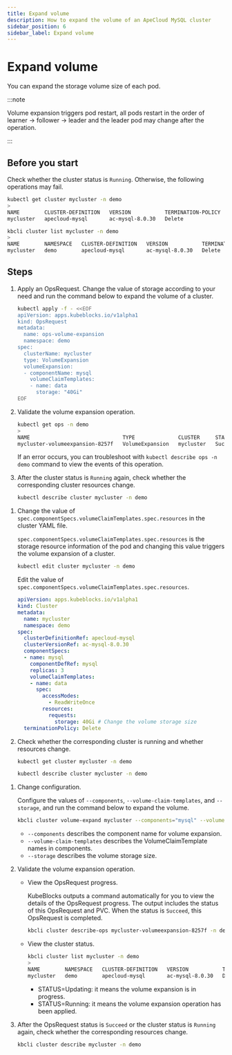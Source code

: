 ```yaml
---
title: Expand volume
description: How to expand the volume of an ApeCloud MySQL cluster
sidebar_position: 6
sidebar_label: Expand volume
---
```



# Expand volume

You can expand the storage volume size of each pod.

:::note

Volume expansion triggers pod restart, all pods restart in the order of learner -> follower -> leader and the leader pod may change after the operation.

:::

## Before you start

Check whether the cluster status is `Running`. Otherwise, the following operations may fail.

<Tabs>

<TabItem value="kubectl" label="kubectl" default>

```bash
kubectl get cluster mycluster -n demo
>
NAME        CLUSTER-DEFINITION   VERSION           TERMINATION-POLICY   STATUS    AGE
mycluster   apecloud-mysql       ac-mysql-8.0.30   Delete               Running   27m
```

</TabItem>

<TabItem value="kbcli" label="kbcli">

```bash
kbcli cluster list mycluster -n demo
>
NAME        NAMESPACE   CLUSTER-DEFINITION   VERSION           TERMINATION-POLICY   STATUS    CREATED-TIME
mycluster   demo        apecloud-mysql       ac-mysql-8.0.30   Delete               Running   Sep 19,2024 16:01 UTC+0800
```

</TabItem>

</Tabs>

## Steps

<Tabs>

<TabItem value="OpsRequest" label="OpsRequest" default>

1. Apply an OpsRequest. Change the value of storage according to your need and run the command below to expand the volume of a cluster.

   ```bash
   kubectl apply -f - <<EOF
   apiVersion: apps.kubeblocks.io/v1alpha1
   kind: OpsRequest
   metadata:
     name: ops-volume-expansion
     namespace: demo
   spec:
     clusterName: mycluster
     type: VolumeExpansion
     volumeExpansion:
     - componentName: mysql
       volumeClaimTemplates:
       - name: data
         storage: "40Gi"
   EOF
   ```

2. Validate the volume expansion operation.

   ```bash
   kubectl get ops -n demo
   >
   NAME                              TYPE              CLUSTER     STATUS    PROGRESS   AGE
   mycluster-volumeexpansion-8257f   VolumeExpansion   mycluster   Succeed   3/3        4m40s
   ```

   If an error occurs, you can troubleshoot with `kubectl describe ops -n demo` command to view the events of this operation.

3. After the cluster status is `Running` again, check whether the corresponding cluster resources change.

   ```bash
   kubectl describe cluster mycluster -n demo
   ```

</TabItem>

<TabItem value="Edit cluster YAML file" label="Edit cluster YAML file">

1. Change the value of `spec.componentSpecs.volumeClaimTemplates.spec.resources` in the cluster YAML file.

   `spec.componentSpecs.volumeClaimTemplates.spec.resources` is the storage resource information of the pod and changing this value triggers the volume expansion of a cluster.

   ```bash
   kubectl edit cluster mycluster -n demo
   ```

   Edit the value of `spec.componentSpecs.volumeClaimTemplates.spec.resources`.

   ```yaml
   apiVersion: apps.kubeblocks.io/v1alpha1
   kind: Cluster
   metadata:
     name: mycluster
     namespace: demo
   spec:
     clusterDefinitionRef: apecloud-mysql
     clusterVersionRef: ac-mysql-8.0.30
     componentSpecs:
     - name: mysql
       componentDefRef: mysql
       replicas: 3
       volumeClaimTemplates:
       - name: data
         spec:
           accessModes:
             - ReadWriteOnce
           resources:
             requests:
               storage: 40Gi # Change the volume storage size
     terminationPolicy: Delete
   ```

2. Check whether the corresponding cluster is running and whether resources change.

   ```bash
   kubectl get cluster mycluster -n demo

   kubectl describe cluster mycluster -n demo
   ```

</TabItem>

<TabItem value="kbcli" label="kbcli">

1. Change configuration.

   Configure the values of `--components`, `--volume-claim-templates`, and `--storage`, and run the command below to expand the volume.

   ```bash
   kbcli cluster volume-expand mycluster --components="mysql" --volume-claim-templates="data" --storage="40Gi" -n demo
   ```

   - `--components` describes the component name for volume expansion.
   - `--volume-claim-templates` describes the VolumeClaimTemplate names in components.
   - `--storage` describes the volume storage size.

2. Validate the volume expansion operation.

    - View the OpsRequest progress.

      KubeBlocks outputs a command automatically for you to view the details of the OpsRequest progress. The output includes the status of this OpsRequest and PVC. When the status is `Succeed`, this OpsRequest is completed.

      ```bash
      kbcli cluster describe-ops mycluster-volumeexpansion-8257f -n demo
      ```

    - View the cluster status.

      ```bash
      kbcli cluster list mycluster -n demo
      >
      NAME        NAMESPACE   CLUSTER-DEFINITION   VERSION           TERMINATION-POLICY   STATUS     CREATED-TIME
      mycluster   demo        apecloud-mysql       ac-mysql-8.0.30   Delete               Updating   Sep 19,2024 16:01 UTC+0800
      ```

      * STATUS=Updating: it means the volume expansion is in progress.
      * STATUS=Running: it means the volume expansion operation has been applied.

3. After the OpsRequest status is `Succeed` or the cluster status is `Running` again, check whether the corresponding resources change.

    ```bash
    kbcli cluster describe mycluster -n demo
    ```

</TabItem>

</Tabs>

